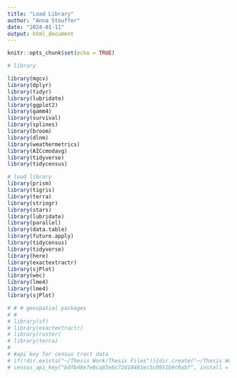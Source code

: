 ```yaml
---
title: "Load Library"
author: "Anna Stouffer"
date: "2024-01-11"
output: html_document
---
```


```r
knitr::opts_chunk$set(echo = TRUE)
```

```r
# library

library(mgcv)
library(dplyr)
library(tidyr)
library(lubridate)
library(ggplot2)
library(gamm4)
library(survival)
library(splines)
library(broom)
library(dlnm)
library(weathermetrics)
library(AICcmodavg)
library(tidyverse)
library(tidycensus)


```

```r
# load library
library(prism)
library(tigris)
library(terra)
library(stringr)
library(stars)
library(lubridate)
library(parallel)
library(data.table)
library(future.apply)
library(tidycensus)
library(tidyverse)
library(here)
library(exactextractr)
library(sjPlot)
library(wec)
library(lme4)
library(lme4)
library(sjPlot)


```

```r
# # # geospatial packages
# # 
# library(sf)
# library(exactextractr)
# library(raster)
# library(terra)
# 
# #api key for census tract data
# if(!dir.exists("~/Thesis Work/Thesis Files")){dir.create("~/Thesis Work/Thesis Files")}
# census_api_key("bdfb48e7e8ca85e6c72d18481ec5c0951b9c0abf", install = T) #need to remove this eventually

```